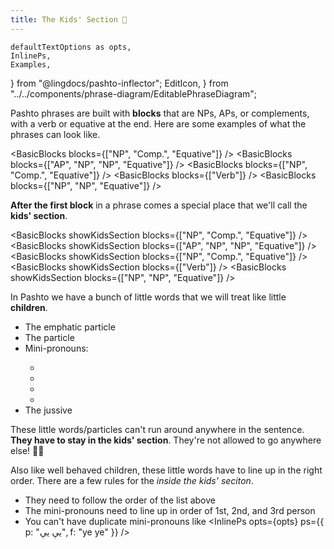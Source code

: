 ```yaml
---
title: The Kids' Section 👦
---
```


    defaultTextOptions as opts,
    InlinePs,
    Examples,
} from "@lingdocs/pashto-inflector";
    EditIcon,
} from "../../components/phrase-diagram/EditablePhraseDiagram";

Pashto phrases are built with **blocks** that are <Link to="/phrase-structure/np/">NPs</Link>, <Link to="/phrase-structure/ap/">APs</Link>, or complements, with a verb or equative at the end. Here are some examples of what the phrases can look like.

<BasicBlocks blocks={["NP", "Comp.", "Equative"]} />
<BasicBlocks blocks={["AP", "NP", "NP", "Equative"]} />
<BasicBlocks blocks={["NP", "Comp.", "Equative"]} />
<BasicBlocks blocks={["Verb"]} />
<BasicBlocks blocks={["NP", "NP", "Equative"]} />

**After the first block** in a phrase comes a special place that we'll call the **kids' section**.

<BasicBlocks showKidsSection blocks={["NP", "Comp.", "Equative"]} />
<BasicBlocks showKidsSection blocks={["AP", "NP", "NP", "Equative"]} />
<BasicBlocks showKidsSection blocks={["NP", "Comp.", "Equative"]} />
<BasicBlocks showKidsSection blocks={["Verb"]} />
<BasicBlocks showKidsSection blocks={["NP", "NP", "Equative"]} />

In Pashto we have a bunch of little words that we will treat like little **children**.

<ul>
    <li>The emphatic <InlinePs opts={opts} ps={{ p: "خو", f: "kho" }} /> particle</li> 
    <li>The <InlinePs opts={opts} ps={{ p: "به", f: "ba" }} /> particle</li>
    <li><Link to="/pronouns/pronouns-mini/">Mini-pronouns</Link>:</li>
    <ul>
        <li><InlinePs opts={opts} ps={{ p: "مې", f: "me", e: "1st pers sing" }} /></li> 
        <li><InlinePs opts={opts} ps={{ p: "دې", f: "de", e: "2nd pers sing" }} /></li>  
        <li><InlinePs opts={opts} ps={{ p: "مو", f: "mU", e: "1st/2nd pers plur" }} /></li> 
        <li><InlinePs opts={opts} ps={{ p: "یې", f: "ye", e: "3rd pers" }} /></li>
    </ul>
    <li>The jussive <InlinePs opts={opts} ps={{ p: "دې", f: "de", e: "may" }} /></li>
</ul>

These little words/particles can't run around anywhere in the sentence. **They have to stay in the kids' section**. They're not allowed to go anywhere else! 🙅‍♂️

Also like well behaved children, these little words have to line up in the right order. There are a few rules for the *inside the kids' seciton*.
 - They need to follow the order of the list above
 - The <Link to="/pronouns/pronouns-mini/">mini-pronouns</Link> need to line up in order of 1st, 2nd, and 3rd person
 - You can't have duplicate mini-pronouns like <InlinePs opts={opts} ps={{ p: "یې یې", f: "ye ye" }} />

